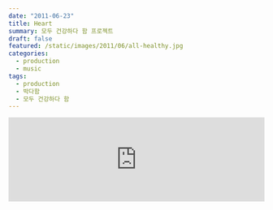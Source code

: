 ```yaml
---
date: "2011-06-23"
title: Heart
summary: 모두 건강하다 함 프로젝트
draft: false
featured: /static/images/2011/06/all-healthy.jpg
categories:
  - production
  - music
tags:
  - production
  - 박다함
  - 모두 건강하다 함
---
```


<iframe
  width="100%"
  height="166"
  scrolling="no"
  frameborder="no"
  allow="autoplay"
  src="https://w.soundcloud.com/player/?url=https%3A//api.soundcloud.com/tracks/16807074&color=%23ff5500&auto_play=false&hide_related=true&show_comments=true&show_user=true&show_reposts=false&show_teaser=false"
></iframe>

